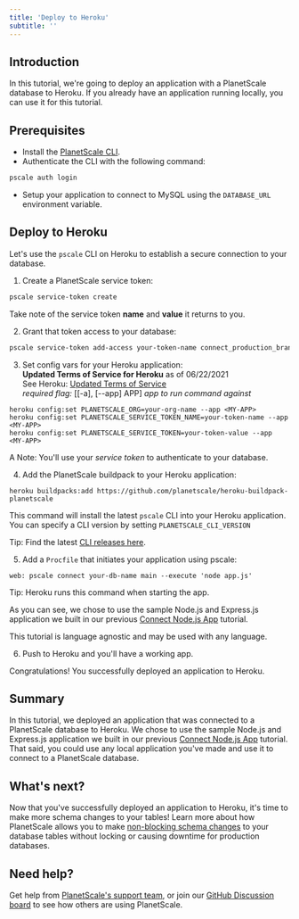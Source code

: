 ```yaml
---
title: 'Deploy to Heroku'
subtitle: ''
---
```


## Introduction
In this tutorial, we're going to deploy an application with a PlanetScale database to Heroku. If you already have an application running locally, you can use it for this tutorial.

## Prerequisites
- Install the [PlanetScale CLI](https://github.com/planetscale/cli).
- Authenticate the CLI with the following command:
```zsh
pscale auth login
```
- Setup your application to connect to MySQL using the `DATABASE_URL` environment variable.

## Deploy to Heroku
Let's use the `pscale` CLI on Heroku to establish a secure connection to your database.

1. Create a PlanetScale service token:

```zsh
pscale service-token create
```

Take note of the service token **name** and **value** it returns to you.

2. Grant that token access to your database:

```zsh
pscale service-token add-access your-token-name connect_production_branch --database your-db-name
```

3. Set config vars for your Heroku application:
<br>**Updated Terms of Service for Heroku** as of 06/22/2021 <br> See Heroku: [Updated Terms of Service](https://dashboard.heroku.com/terms-of-service)
<br>*required flag:* [[-a], [--app] APP]  *app to run command against*

```
heroku config:set PLANETSCALE_ORG=your-org-name --app <MY-APP> 
heroku config:set PLANETSCALE_SERVICE_TOKEN_NAME=your-token-name --app <MY-APP>
heroku config:set PLANETSCALE_SERVICE_TOKEN=your-token-value --app <MY-APP>
```

<InfoBlock type="note">
  A Note: You'll use your <em>service token</em> to authenticate to your
  database.
</InfoBlock>

4. Add the PlanetScale buildpack to your Heroku application:

```
heroku buildpacks:add https://github.com/planetscale/heroku-buildpack-planetscale
```

This command will install the latest `pscale` CLI into your Heroku application. You can specify a CLI version by setting `PLANETSCALE_CLI_VERSION`

<InfoBlock type="tip">
  Tip: Find the latest <a href="https://github.com/planetscale/cli/releases">CLI releases here</a>.
</InfoBlock>

5. Add a `Procfile` that initiates your application using pscale:
```
web: pscale connect your-db-name main --execute 'node app.js'
```

<InfoBlock type="tip">
  Tip: Heroku runs this command when starting the app.
</InfoBlock>

As you can see, we chose to use the sample Node.js and Express.js application we built in our previous [Connect Node.js App](connect-nodejs-app) tutorial.  

<InfoBlock type="note">
This tutorial is language agnostic and may be used with any language.
</InfoBlock>

6. Push to Heroku and you'll have a working app.

Congratulations! You successfully deployed an application to Heroku.

## Summary
In this tutorial, we deployed an application that was connected to a PlanetScale database to Heroku. We chose to use the sample Node.js and Express.js application we built in our previous [Connect Node.js App](connect-nodejs-app) tutorial. That said, you could use any local application you've made and use it to connect to a PlanetScale database.

## What's next?
Now that you've successfully deployed an application to Heroku, it's time to make more schema changes to your tables! Learn more about how PlanetScale allows you to make [non-blocking schema changes](/concepts/nonblocking-schema-changes) to your database tables without locking or causing downtime for production databases.

## Need help?
Get help from [PlanetScale's support team](https://www.planetscale.com/support), or join our [GitHub Discussion board](https://github.com/planetscale/beta/discussions) to see how others are using PlanetScale.
